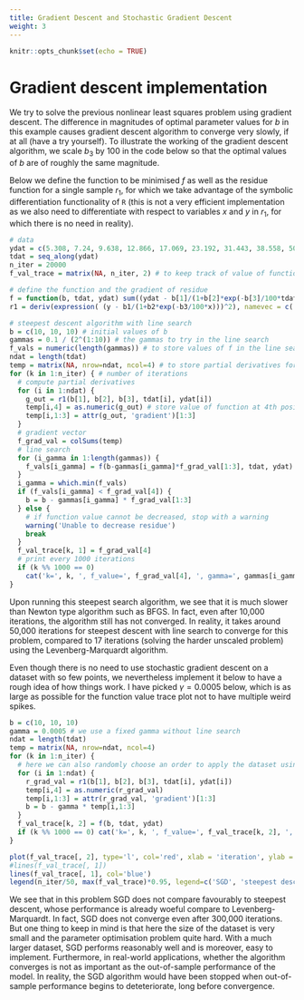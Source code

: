 ```yaml
---
title: Gradient Descent and Stochastic Gradient Descent
weight: 3
---
```

  
```r
knitr::opts_chunk$set(echo = TRUE)
```

# Gradient descent implementation
We try to solve the previous nonlinear least squares problem using gradient descent. The difference in magnitudes of optimal parameter values for $b$ in this example causes gradient descent algorithm to converge very slowly, if at all (have a try yourself). To illustrate the working of the gradient descent algorithm, we scale $b_3$ by 100 in the code below so that the optimal values of $b$ are of roughly the same magnitude.

Below we define the function to be minimised $f$ as well as the residue function for a single sample $r_1$, for which we take advantage of the symbolic differentiation functionality of `R` (this is not a very efficient implementation as we also need to differentiate with respect to variables $x$ and $y$ in $r_1$, for which there is no need in reality).

```r
# data
ydat = c(5.308, 7.24, 9.638, 12.866, 17.069, 23.192, 31.443, 38.558, 50.156, 62.948, 75.995, 91.972)
tdat = seq_along(ydat)
n_iter = 20000
f_val_trace = matrix(NA, n_iter, 2) # to keep track of value of functions

# define the function and the gradient of residue
f = function(b, tdat, ydat) sum((ydat - b[1]/(1+b[2]*exp(-b[3]/100*tdat)))^2)
r1 = deriv(expression( (y - b1/(1+b2*exp(-b3/100*x)))^2), namevec = c('b1','b2','b3','x','y'), function.arg=T)

# steepest descent algorithm with line search
b = c(10, 10, 10) # initial values of b
gammas = 0.1 / (2^(1:10)) # the gammas to try in the line search
f_vals = numeric(length(gammas)) # to store values of f in the line search
ndat = length(tdat)
temp = matrix(NA, nrow=ndat, ncol=4) # to store partial derivatives for each data point
for (k in 1:n_iter) { # number of iterations
  # compute partial derivatives
  for (i in 1:ndat) {
    g_out = r1(b[1], b[2], b[3], tdat[i], ydat[i])
    temp[i,4] = as.numeric(g_out) # store value of function at 4th position
    temp[i,1:3] = attr(g_out, 'gradient')[1:3]
  }
  # gradient vector
  f_grad_val = colSums(temp)
  # line search
  for (i_gamma in 1:length(gammas)) {
    f_vals[i_gamma] = f(b-gammas[i_gamma]*f_grad_val[1:3], tdat, ydat)
  }
  i_gamma = which.min(f_vals)
  if (f_vals[i_gamma] < f_grad_val[4]) {
    b = b - gammas[i_gamma] * f_grad_val[1:3]
  } else {
    # if function value cannot be decreased, stop with a warning
    warning('Unable to decrease residue')
    break
  }
  f_val_trace[k, 1] = f_grad_val[4]
  # print every 1000 iterations
  if (k %% 1000 == 0)
    cat('k=', k, ', f_value=', f_grad_val[4], ', gamma=', gammas[i_gamma], ',  b=', b, '\n')
}
```

Upon running this steepest search algorithm, we see that it is much slower than Newton type algorithm such as BFGS. In fact, even after 10,000 iterations, the algorithm still has not converged. In reality, it takes around 50,000 iterations for steepest descent with line search to converge for this problem, compared to 17 iterations (solving the harder unscaled problem) using the Levenberg-Marquardt algorithm.

Even though there is no need to use stochastic gradient descent on a dataset with so few points, we nevertheless implement it below to have a rough idea of how things work. I have picked $\gamma=0.0005$ below, which is as large as possible for the function value trace plot not to have multiple weird spikes.

```r
b = c(10, 10, 10)
gamma = 0.0005 # we use a fixed gamma without line search
ndat = length(tdat)
temp = matrix(NA, nrow=ndat, ncol=4)
for (k in 1:n_iter) {
  # here we can also randomly choose an order to apply the dataset using sample.int
  for (i in 1:ndat) {
    r_grad_val = r1(b[1], b[2], b[3], tdat[i], ydat[i])
    temp[i,4] = as.numeric(r_grad_val)
    temp[i,1:3] = attr(r_grad_val, 'gradient')[1:3]
    b = b - gamma * temp[i,1:3]
  }
  f_val_trace[k, 2] = f(b, tdat, ydat)
  if (k %% 1000 == 0) cat('k=', k, ', f_value=', f_val_trace[k, 2], ',  b=', b, '\n')
}

plot(f_val_trace[, 2], type='l', col='red', xlab = 'iteration', ylab = 'loss function', ylim=c(min(f_val_trace), max(f_val_trace)), log='xy')
#lines(f_val_trace[, 1])
lines(f_val_trace[, 1], col='blue')
legend(n_iter/50, max(f_val_trace)*0.95, legend=c('SGD', 'steepest descent'), col=c('red', 'blue'), lty=c(1,1))
```

We see that in this problem SGD does not compare favourably to steepest descent, whose performance is already woeful compare to Levenberg-Marquardt. In fact, SGD does not converge even after 300,000 iterations. But one thing to keep in mind is that here the size of the dataset is very small and the parameter optimisation problem quite hard. With a much larger dataset, SGD performs reasonably well and is moreover, easy to implement. Furthermore, in real-world applications, whether the algorithm converges is not as important as the out-of-sample performance of the model. In reality, the SGD algorithm would have been stopped when out-of-sample performance begins to deteteriorate, long before convergence.
